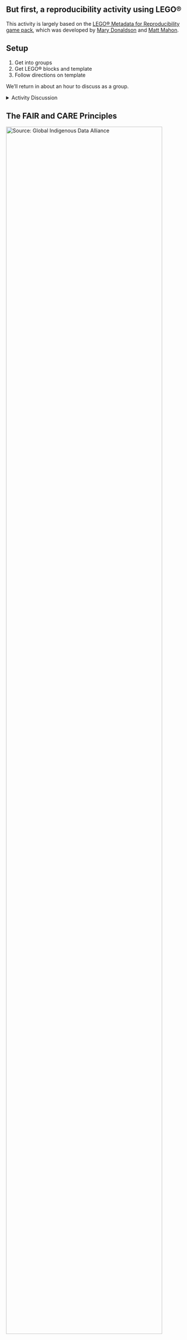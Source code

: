 <!-- ## Learning Objectives {.unnumbered}

-   Introduce FAIR and CARE principles and the value it provides to data
-   Provide a FAIR and CARE lens that can be applied to your data-focused work
-   Evaluate the FAIRness and CAREness of your work and the work of others -->

## But first, a reproducibility activity using LEGO®

This activity is largely based on the [LEGO® Metadata for Reproducibility game pack](http://eprints.gla.ac.uk/196477/), which was developed by [Mary Donaldson](https://orcid.org/0000-0002-1936-3499) and [Matt Mahon](https://orcid.org/0000-0001-8950-8422).

::: callout-tip
## Setup

1.  Get into groups
2.  Get LEGO® blocks and template
3.  Follow directions on template
:::

We'll return in about an hour to discuss as a group.

<details>

<summary>Activity Discussion</summary>

-   Did you find this a simple way to document your process?
-   Was there anything you found difficult to capture?
-   Did those replicating the builds find it straightforward to follow?
-   Did you encounter any ambiguity in the instructions?

</details>

## The FAIR and CARE Principles

[![Source: Global Indigenous Data Alliance](images/FAIR_CARE.png){width="92%" fig-align="center"}](https://www.gida-global.org/whoweare)

The idea behind these principles is to increase access and usage of complex and large datasets for innovation, discovery, and decision-making. This means making data available to machines, researchers, Indigenous communities, policy makers, and more.

With the need to improve the infrastructure supporting the reuse of data, a group of diverse stakeholders from academia, funding agencies, publishers and industry came together to jointly endorse measurable guidelines that enhance the reusability of data (@wilkinson_fair_2016). These guidelines became what we now know as the FAIR Data Principles.

Following the discussion about FAIR and incorporating activities and feedback from the Indigenous Data Sovereignty network, the Global Indigenous Data Alliance developed the CARE principles (@carroll_operationalizing_2021). The CARE principles for Indigenous Data Governance complement the more data-centric approach of the FAIR principles, introducing social responsibility to open data management practices.

Together, these two principle encourage us to push open and other data movements to consider both people and purpose in their advocacy and pursuits. The goal is that researchers, stewards, and any users of data will be FAIR and CARE (@carroll_care_2020).

### What is FAIR?

With the rise of open science and more accessible data, it is becoming increasingly important to address accessibility and openness in multiple ways. The [FAIR principles](https://force11.org/info/guiding-principles-for-findable-accessible-interoperable-and-re-usable-data-publishing-version-b1-0/) focuses on *how* to prepare your data so that it can be reused by others (versus just open access of research outputs). In 2016, the data stewardship community published principles surrounding best practices for open data management, including FAIR. FAIR stands for Findable, Accessible, Interoperable, and Reproducible. **It is best to think about FAIR as a set of comprehensive standards for you to use while curating your data**. And each principle of FAIR can be translated into a set of actions you can take during the entire lifecycle of research data management.

[![Source: Fair Teaching Handbook](images/FAIRsFAIR.png){width="80%" fig-align="center"}](https://fairsfair.gitbook.io/fair-teaching-handbook/)

| FAIR                  | Definition                                                                                    |
|-----------------|-------------------------------------------------------|
| **(F) Findable**      | Metadata and data should be easy to find for both humans and computers.                       |
| **(A) Accessible**    | Once someone finds the required data, they need to know how the data can be accessed.         |
| **(I) Interoperable** | The data needs to be easily integrated with other data for analysis, storage, and processing. |
| **(R) Reusable**      | Data should be well-described so they can be reused and replicated in different settings.     |

### FAIR Principles in Practice

This is not an exhaustive list of actions for applying FAIR Principles to your research, but these are important big picture concepts you should always keep in mind. We'll be going through the resources linked below so that you know how to use them in your own work.

-   **It's all about the metadata.** To make your data and research as findable and as accessible as possible, it's crucial that you are providing rich metadata. This includes, using a field-specific metadata standard (i.e. EML or Ecological Metadata Language for earth and environmental sciences), adding a globally unique identifier (i.e. a Digital Object Identifier) to your datasets, and more. As discussed earlier, quality metadata goes a long way in making your data FAIR. One tool to help implement FAIR principles to non-FAIR data is the [**FAIRification process**](https://www.go-fair.org/fair-principles/fairification-process/). This workflow was developed by GoFAIR, a self-governed initiative that aims to help implement the FAIR data principles.
-   **Assess the FAIRness of your research.** The FAIR Principles are a lens to apply to your work. And it's important to ask yourself questions about finding and accessing your data, about how machine-readable your datasets and metadata are, and how reusable it is throughout the entirety of your project. This means you should be re-evaluating the FAIRness of your work over and over again. One way to check the FAIRness of your work, is to use tools like [FAIR-Aware](https://fairaware.dans.knaw.nl/) and the [FAIR Data Maturity Model](https://zenodo.org/record/3909563#.ZCC5kuzMJb_). These tools are self-assessments and can be thought of as a checklists for FAIR and will provide guidance if you're missing anything.
-   **Make FAIR decisions during the planning process.** You can ensure FAIR Principles are going to implemented in your work by thinking about it and making FAIR decisions early on and throughout the data life cycle. As you document your data always keep in mind the FAIR lense.

### What is CARE?

The [CARE Principles](https://www.gida-global.org/care) for Indigenous Data Governance were developed by the International Indigenous Data Sovereignty Interest Group in consultation with Indigenous Peoples, scholars, non-profit organizations, and governments (@carroll_care_2020). They address concerns related to the people and purpose of data. It advocates for greater Indigenous control and oversight in order to share data on Indigenous Peoples' terms. These principles are people and purpose-oriented, reflecting the crucial role data have in advancing Indigenous innovation and self-determination. CARE stands for Collective benefits, Authority control, Responsibility and Ethics. It details that the use of Indigenous data should result in tangible benefits for Indigenous collectives through inclusive development and innovation, improved governance and citizen engagement, and result in equitable outcomes.

[![Source: Carroll, S.R., et al, 2020. The CARE Principles for Indigenous Data Governance](images/CAREsCARE.png){width="80%" fig-align="center"}](https://datascience.codata.org/articles/10.5334/dsj-2020-043/)

| CARE                         | Definition                                                                                                                                                                                                                                                                                                                                                                                    |
|-------------|-----------------------------------------------------------|
| **(C) Collective Benefit**   | Data ecosystems shall be designed and function in ways that enable Indigenous Peoples to derive benefit from the data.                                                                                                                                                                                                                                                                        |
| **(A) Authority to Control** | Indigenous Peoples' rights and interests in Indigenous data must be recognized and their authority to control such data be empowered. Indigenous data governance enables Indigenous Peoples and governing bodies to determine how Indigenous Peoples, as well as Indigenous lands, territories, resources, knowledge and geographical indicators, are represented and identified within data. |
| **(R) Responsibility**       | Those working with Indigenous data have a responsibility to share how those data are used to support Indigenous Peoples' self-determination and collective benefit. Accountability requires meaningful and openly available evidence of these efforts and the benefits accruing to Indigenous Peoples.                                                                                        |
| **(E) Ethics**               | Indigenous Peoples' rights and well being should be the primary concern at all stages of the data life cycle and across the data ecosystem.                                                                                                                                                                                                                                                   |

### CARE Principles in Practice

-   **Make your data access to Indigenous groups**. Much of the CARE Principles are about sharing and making data accessible to Indigenous Peoples. To do so, consider publish your data on Indigenous founded data repositories such as:

    -   [Collaborative Indigenous Research Digital Garden (CIRDG)](https://www.oise.utoronto.ca/collaborativeindigenousresearch/research)
    -   [Mukurtu Wumpurrarni-kari Archive](https://mukurtu.org/about/)

-   **Use Traditional Knowledge (TK) and Biocultural (BC) Labels** How do we think of intellectual property for Traditional and Biocultural Knowledge? Knowledge that outdates any intellectual property system. In many cases institution, organizations, outsiders hold the copy rights of this knowledge and data that comes from their lands, territories, waters and traditions. Traditional Knowledge and Biocultural Labels are digital tags that establish Indigenous cultural authority and governance over Indigenous data and collections by adding provenance information and contextual metadata (including community names), protocols, and permissions for access, use, and circulation. This way mark cultural authority so is recorded in a way that recognizes the inherent sovereignty that Indigenous communities have over knowledge. Giving Indigenous groups more control over their cultural material and guide users what an appropriate behavior looks like. A global initiative that support Indigenous communities with tools that attribute their cultural heritage is [Local Contexts](https://localcontexts.org/).

-   **Assess the CAREness of your research.** Like FAIR, CARE Principles are a lens to apply to your work. With CARE, it's important to center human well-being in addition to open science and data sharing. To do this, reflect on how you're giving access to Indigenous groups, on who your data impacts and the relationships you have with them, and the ethical concerns in your work. The Arctic Data Center, a data repository for Arctic research, now requires an [Ethical Research Practices Statement](https://arcticdata.io/all/blog/2022/04/applying-care-documenting-ethical-data-procedures-and-sensitive-data-at-the-arctic-data-center/) when submitting data to them. They also have multiple [guidelines](https://arcticdata.io/data-ethics/) on how to write and what to include in an Ethical Research Practices Statement.

::: callout-note
## CARE Exercise

Explore the [Arctic Data Center's guidelines on writing an Ethical Research Practices Statement](https://arcticdata.io/data-ethics/). Then write an Ethical Research Practices Statement for your current research. Switch statements with a partner and assess their statement.
:::


<!--## Exercise: Evaluate a Data Package on the EDI Repository

Explore data packages published on EDI assess the quality of their metadata. Imagine you're a data curator!

::: callout-tip
### Setup

1. Break into groups and use the following data packages:
    a. **Group A:** EDI Data Portal [SBC LTER: Reef: Abundance, size and fishing effort for California Spiny Lobster (Panulirus interruptus), ongoing since 2012](https://portal.edirepository.org/nis/mapbrowse?packageid=knb-lter-sbc.77.8)
    b. **Group B:** EDI Data Portal [Physiological stress of American pika (Ochotona princeps) and associated habitat characteristics for Niwot Ridge, 2018 - 2019](https://portal.edirepository.org/nis/mapbrowse?packageid=knb-lter-nwt.268.1)
    c. **Group C:** EDI Data Portal [Ecological and social interactions in urban parks: bird surveys in local parks in the central Arizona-Phoenix metropolitan area](https://portal.edirepository.org/nis/mapbrowse?scope=knb-lter-cap&identifier=256&revision=10)
:::


You and your group will evaluate a data package for its: (1) metadata quality, (2) data documentation quality for reproducibility, and (3) FAIRness and CAREness.

::: callout-note
### Exercise: Evaluate a data package on EDI Data Portal
1.  View our [Data Package Assessment Rubric](https://docs.google.com/document/d/1PQpw9ohOMY7K1yBWaknMHV0dGEm0GnZ9pCB8_i2JPoU/edit?usp=sharing) and make a copy of it to:
    a. **Investigate the metadata in the provided data**
        i. Does the metadata meet the standards we talked about? How so?
        ii. If not, how would you improve the metadata based on the standards we talked about?
    b. **Investigate the overall data documentation in the data package**
        i. Is the documentation sufficient enough for reproducibility? Why or why not?
        ii. If not, how would you improve the data documentation? What's missing?
    c. **Identify elements of FAIR and CARE**
        i. Is it clear that the data package used a FAIR and CARE lens? 
        ii. If not, what documentation or considerations would you add?
2. Elect someone to share back to the group the following:
    a.  How easy or challenging was it to find the metadata and other data documentation you were evaluating? Why or why not?
    b. What documentation stood out to you? What did you like or not like about it?
    c. How well did these data packages uphold FAIR and CARE Principles?
    d. Do you feel like you understand the research project enough to use the data yourself (aka reproducibility?
    
*If you and your group finish early, check out more datasets in the bonus question.*
:::

## Bonus: Investigate metadata and data documentation in other Data Repositories

Not all environmental data repositories document and publish datasets and data packages in the same way. Nor do they have the same submission requirements. It's helpful to become familiar with metadata and data documentation jargon so it's easier to identify the information you're looking for. It's also helpful for when you're nearing the end of your project and are getting ready to publish your datasets.

Evaluate the following data packages at these data repositories: 

1. KNB [Arthropod pitfall trap biomass captured (weekly) and pitfall biomass model predictions (daily) near Toolik Field Station, Alaska, summers 2012-2016](https://knb.ecoinformatics.org/view/https%3A%2F%2Fpasta.lternet.edu%2Fpackage%2Fmetadata%2Feml%2Fknb-lter-arc%2F20052%2F1)
2. DataOne [USDA-NOAA NWS Daily Climatological Data](https://search.dataone.org/view/knb-lter-jrn.20020210.9893)
3. Arctic Data Center [Landscape evolution and adapting to change in ice-rich permafrost systems 2021-2022](https://arcticdata.io/catalog/view/doi%3A10.18739%2FA2JQ0SW7X)

How different are these data repositories from the EDI Data Portal? Would you consider publishing you data at one or multiple of these repositories? 


<br>

## References{.unnumbered} -->



